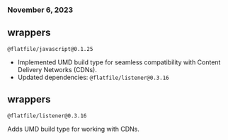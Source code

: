 ### November 6, 2023

## wrappers

`@flatfile/javascript@0.1.25`

- Implemented UMD build type for seamless compatibility with Content Delivery
  Networks (CDNs).
- Updated dependencies: `@flatfile/listener@0.3.16`

## wrappers

`@flatfile/listener@0.3.16`

Adds UMD build type for working with CDNs.
